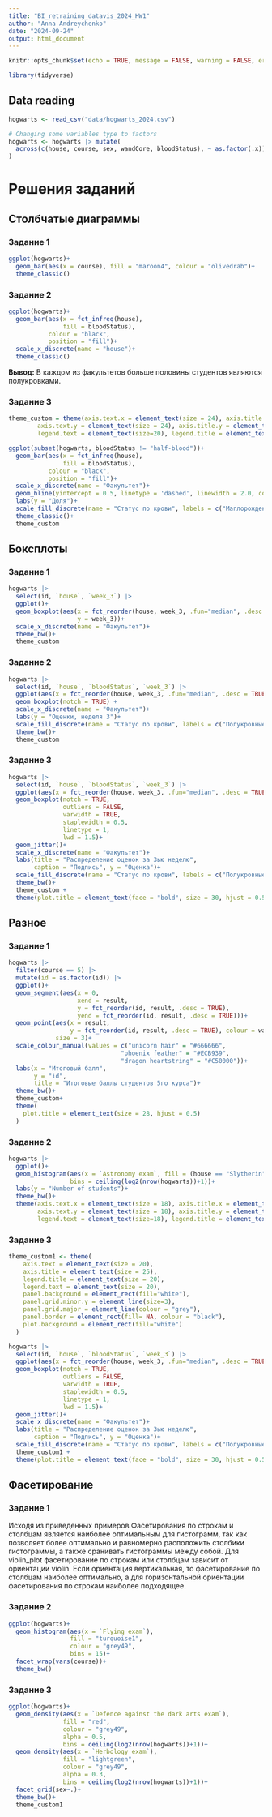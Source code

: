```yaml
---
title: "BI_retraining_datavis_2024_HW1"
author: "Anna Andreychenko"
date: "2024-09-24"
output: html_document
---
```


```r
knitr::opts_chunk$set(echo = TRUE, message = FALSE, warning = FALSE, error = FALSE, fig.width=16, fig.height=10)

library(tidyverse)
```

## Data reading

```r
hogwarts <- read_csv("data/hogwarts_2024.csv")

```

```r

# Changing some variables type to factors
hogwarts <- hogwarts |> mutate(
  across(c(house, course, sex, wandCore, bloodStatus), ~ as.factor(.x))
)
```

# Решения заданий

## Столбчатые диаграммы

### Задание 1

```r
ggplot(hogwarts)+
  geom_bar(aes(x = course), fill = "maroon4", colour = "olivedrab")+
  theme_classic()
```

### Задание 2

```r
ggplot(hogwarts)+
  geom_bar(aes(x = fct_infreq(house), 
               fill = bloodStatus), 
           colour = "black", 
           position = "fill")+ 
  scale_x_discrete(name = "house")+
  theme_classic()
```

**Вывод:** В каждом из факультетов больше половины студентов являются полукровками.

### Задание 3

```r
theme_custom = theme(axis.text.x = element_text(size = 24), axis.title.x = element_text(size = 26),
        axis.text.y = element_text(size = 24), axis.title.y = element_text(size = 26),
        legend.text = element_text(size=20), legend.title = element_text(size=24))

ggplot(subset(hogwarts, bloodStatus != "half-blood"))+
  geom_bar(aes(x = fct_infreq(house), 
               fill = bloodStatus), 
           colour = "black", 
           position = "fill")+ 
  scale_x_discrete(name = "Факультет")+
  geom_hline(yintercept = 0.5, linetype = 'dashed', linewidth = 2.0, col = 'red')+
  labs(y = "Доля")+
  scale_fill_discrete(name = "Статус по крови", labels = c("Маглорожденные", "Чистокровные"))+
  theme_classic()+
  theme_custom
```

## Боксплоты

### Задание 1

```r
hogwarts |> 
  select(id, `house`, `week_3`) |> 
  ggplot()+
  geom_boxplot(aes(x = fct_reorder(house, week_3, .fun="median", .desc = TRUE),
                   y = week_3))+
  scale_x_discrete(name = "Факультет")+
  theme_bw()+
  theme_custom
```

### Задание 2

```r
hogwarts |> 
  select(id, `house`, `bloodStatus`, `week_3`) |> 
  ggplot(aes(x = fct_reorder(house, week_3, .fun="median", .desc = TRUE), y = week_3, fill = bloodStatus))+
  geom_boxplot(notch = TRUE) +
  scale_x_discrete(name = "Факультет")+
  labs(y = "Оценки, неделя 3")+
  scale_fill_discrete(name = "Статус по крови", labels = c("Полукровные", "Маглорожденные", "Чистокровные"))+
  theme_bw()+
  theme_custom
```

### Задание 3

```r
hogwarts |> 
  select(id, `house`, `bloodStatus`, `week_3`) |> 
  ggplot(aes(x = fct_reorder(house, week_3, .fun="median", .desc = TRUE), y = week_3, fill = bloodStatus))+
  geom_boxplot(notch = TRUE, 
               outliers = FALSE, 
               varwidth = TRUE, 
               staplewidth = 0.5, 
               linetype = 1,
               lwd = 1.5)+
  geom_jitter()+
  scale_x_discrete(name = "Факультет")+
  labs(title = "Распределение оценок за 3ью неделю", 
       caption = "Подпись", y = "Оценка")+
  scale_fill_discrete(name = "Статус по крови", labels = c("Полукровные", "Маглорожденные", "Чистокровные"))+
  theme_bw()+
  theme_custom +
  theme(plot.title = element_text(face = "bold", size = 30, hjust = 0.5))
```


## Разное

### Задание 1
```r
hogwarts |> 
  filter(course == 5) |> 
  mutate(id = as.factor(id)) |> 
  ggplot()+
  geom_segment(aes(x = 0, 
                   xend = result, 
                   y = fct_reorder(id, result, .desc = TRUE), 
                   yend = fct_reorder(id, result, .desc = TRUE)))+
  geom_point(aes(x = result, 
                 y = fct_reorder(id, result, .desc = TRUE), colour = wandCore), 
             size = 3)+
  scale_colour_manual(values = c("unicorn hair" = "#666666", 
                               "phoenix feather" = "#ECB939", 
                               "dragon heartstring" = "#C50000"))+
  labs(x = "Итоговый балл",
       y = "id",
       title = "Итоговые баллы студентов 5го курса")+
  theme_bw()+
  theme_custom+
  theme(
    plot.title = element_text(size = 28, hjust = 0.5)
  )
```

### Задание 2
```r
hogwarts |> 
  ggplot()+
  geom_histogram(aes(x = `Astronomy exam`, fill = (house == "Slytherin")),
                 bins = ceiling(log2(nrow(hogwarts))+1))+
  labs(y = "Number of students")+
  theme_bw()+
  theme(axis.text.x = element_text(size = 18), axis.title.x = element_text(size = 22),
        axis.text.y = element_text(size = 18), axis.title.y = element_text(size = 20),
        legend.text = element_text(size=18), legend.title = element_text(size=20))
```

### Задание 3

```r
theme_custom1 <- theme(
    axis.text = element_text(size = 20),
    axis.title = element_text(size = 25),
    legend.title = element_text(size = 20),
    legend.text = element_text(size = 20),
    panel.background = element_rect(fill="white"),
    panel.grid.minor.y = element_line(size=3),
    panel.grid.major = element_line(colour = "grey"),
    panel.border = element_rect(fill= NA, colour = "black"),
    plot.background = element_rect(fill="white")
  )

hogwarts |> 
  select(id, `house`, `bloodStatus`, `week_3`) |> 
  ggplot(aes(x = fct_reorder(house, week_3, .fun="median", .desc = TRUE), y = week_3, fill = bloodStatus))+
  geom_boxplot(notch = TRUE, 
               outliers = FALSE, 
               varwidth = TRUE, 
               staplewidth = 0.5, 
               linetype = 1,
               lwd = 1.5)+
  geom_jitter()+
  scale_x_discrete(name = "Факультет")+
  labs(title = "Распределение оценок за 3ью неделю", 
       caption = "Подпись", y = "Оценка")+
  scale_fill_discrete(name = "Статус по крови", labels = c("Полукровные", "Маглорожденные", "Чистокровные"))+
  theme_custom1 +
  theme(plot.title = element_text(face = "bold", size = 30, hjust = 0.5))
```

## Фасетирование

### Задание 1
Исходя из приведенных примеров Фасетирования по строкам и столбцам является наиболее оптимальным для гистограмм, так как позволяет более оптимально и равномерно расположить столбики гистограммы, а также сранивать гистограммы между собой. Для violin_plot фасетирование по строкам или столбцам зависит от ориентации violin. Если ориентация вертикальная, то фасетирование по столбцам наиболее оптимально, а для горизонтальной ориентации фасетирования по строкам наиболее подходящее. 

### Задание 2
```r
ggplot(hogwarts)+
  geom_histogram(aes(x = `Flying exam`),
                 fill = "turquoise1", 
                 colour = "grey49", 
                 bins = 15)+
  facet_wrap(vars(course))+
  theme_bw()
```

### Задание 3

```r
ggplot(hogwarts)+
  geom_density(aes(x = `Defence against the dark arts exam`), 
               fill = "red", 
               colour = "grey49", 
               alpha = 0.5, 
               bins = ceiling(log2(nrow(hogwarts))+1))+
  geom_density(aes(x = `Herbology exam`), 
               fill = "lightgreen", 
               colour = "grey49", 
               alpha = 0.3, 
               bins = ceiling(log2(nrow(hogwarts))+1))+
  facet_grid(sex~.)+
  theme_bw()+
  theme_custom1
```